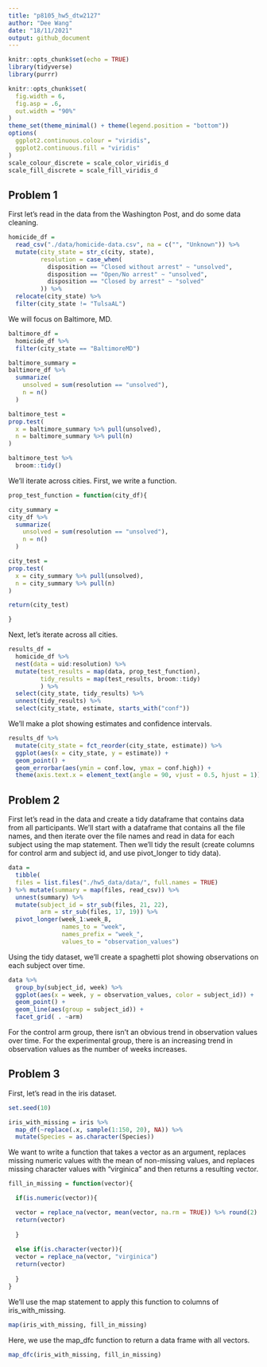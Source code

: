 ```yaml
---
title: "p8105_hw5_dtw2127"
author: "Dee Wang"
date: "18/11/2021"
output: github_document
---
```


```r
knitr::opts_chunk$set(echo = TRUE)
library(tidyverse)
library(purrr)

knitr::opts_chunk$set(
  fig.width = 6,
  fig.asp = .6,
  out.width = "90%"
)
theme_set(theme_minimal() + theme(legend.position = "bottom"))
options(
  ggplot2.continuous.colour = "viridis",
  ggplot2.continuous.fill = "viridis"
)
scale_colour_discrete = scale_color_viridis_d
scale_fill_discrete = scale_fill_viridis_d
```

## Problem 1

First let's read in the data from the Washington Post, and do some data cleaning.  

```r
homicide_df = 
  read_csv("./data/homicide-data.csv", na = c("", "Unknown")) %>%
  mutate(city_state = str_c(city, state), 
         resolution = case_when(
           disposition == "Closed without arrest" ~ "unsolved",
           disposition == "Open/No arrest" ~ "unsolved",
           disposition == "Closed by arrest" ~ "solved"
         )) %>% 
  relocate(city_state) %>% 
  filter(city_state != "TulsaAL")
```

We will focus on Baltimore, MD.

```r
baltimore_df = 
  homicide_df %>% 
  filter(city_state == "BaltimoreMD") 

baltimore_summary = 
baltimore_df %>% 
  summarize(
    unsolved = sum(resolution == "unsolved"), 
    n = n()
  )

baltimore_test = 
prop.test(
  x = baltimore_summary %>% pull(unsolved),
  n = baltimore_summary %>% pull(n)
)

baltimore_test %>% 
  broom::tidy()

```

We'll iterate across cities. First, we write a function. 

```r
prop_test_function = function(city_df){

city_summary = 
city_df %>% 
  summarize(
    unsolved = sum(resolution == "unsolved"), 
    n = n()
  )

city_test = 
prop.test(
  x = city_summary %>% pull(unsolved),
  n = city_summary %>% pull(n)
)

return(city_test)

}

```

Next, let's iterate across all cities.

```r
results_df = 
  homicide_df %>% 
  nest(data = uid:resolution) %>% 
  mutate(test_results = map(data, prop_test_function), 
         tidy_results = map(test_results, broom::tidy)
         ) %>% 
  select(city_state, tidy_results) %>% 
  unnest(tidy_results) %>%
  select(city_state, estimate, starts_with("conf"))

```

We'll make a plot showing estimates and confidence intervals. 

```r
results_df %>% 
  mutate(city_state = fct_reorder(city_state, estimate)) %>% 
  ggplot(aes(x = city_state, y = estimate)) + 
  geom_point() + 
  geom_errorbar(aes(ymin = conf.low, ymax = conf.high)) +
  theme(axis.text.x = element_text(angle = 90, vjust = 0.5, hjust = 1))
```

## Problem 2

First let's read in the data and create a tidy dataframe that contains data from all participants. We'll start with a dataframe that contains all the file names, and then iterate over the file names and read in data for each subject using the map statement. Then we'll tidy the result (create columns for control arm and subject id, and use pivot_longer to tidy data). 

```r

data = 
  tibble(
  files = list.files("./hw5_data/data/", full.names = TRUE)
) %>% mutate(summary = map(files, read_csv)) %>% 
  unnest(summary) %>% 
  mutate(subject_id = str_sub(files, 21, 22), 
         arm = str_sub(files, 17, 19)) %>% 
  pivot_longer(week_1:week_8, 
               names_to = "week", 
               names_prefix = "week_",
               values_to = "observation_values")

```
Using the tidy dataset, we'll create a spaghetti plot showing observations on each subject over time. 

```r
data %>% 
  group_by(subject_id, week) %>% 
  ggplot(aes(x = week, y = observation_values, color = subject_id)) + 
  geom_point() + 
  geom_line(aes(group = subject_id)) + 
  facet_grid( . ~arm)
```

For the control arm group, there isn't an obvious trend in observation values over time. For the experimental group, there is an increasing trend in observation values as the number of weeks increases. 

## Problem 3

First, let's read in the iris dataset. 

```r

set.seed(10)

iris_with_missing = iris %>% 
  map_df(~replace(.x, sample(1:150, 20), NA)) %>% 
  mutate(Species = as.character(Species))

```

We want to write a function that takes a vector as an argument, replaces missing numeric values with the mean of non-missing values, and replaces missing character values with "virginica" and then returns a resulting vector. 

```r
fill_in_missing = function(vector){

  if(is.numeric(vector)){

  vector = replace_na(vector, mean(vector, na.rm = TRUE)) %>% round(2)
  return(vector)
  
  }
  
  else if(is.character(vector)){
  vector = replace_na(vector, "virginica")
  return(vector)
  
  }
}

```

We'll use the map statement to apply this function to columns of iris_with_missing. 

```r
map(iris_with_missing, fill_in_missing)
```

Here, we use the map_dfc function to return a data frame with all vectors. 

```r
map_dfc(iris_with_missing, fill_in_missing)
```

